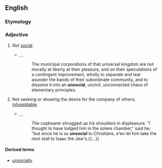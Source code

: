 ==English==

===Etymology===
{{prefix|en|un|social}}

===Adjective===
{{en-adj}}

# Not [[social]].
#* {{rfdate|en}}, {{w|Edmund Burke}}, ''{{w|Reflections on the Revolution in France}}''
#*: The municipal corporations of that universal kingdom are not morally at liberty at their pleasure, and on their speculations of a contingent improvement, wholly to separate and tear asunder the bands of their subordinate community, and to dissolve it into an '''unsocial''', uncivil, unconnected chaos of elementary principles.
# Not seeking or showing the desire for the company of others; [[inhospitable|inhospitable]].
#* {{rfdate|en}}, {{w|Sir Walter Scott}}, ''{{w|Ivanhoe}}''
#*: The cupbearer shrugged up his shoulders in displeasure. "I thought to have lodged him in the solere chamber," said he; "but since he is so '''unsocial''' to Christians, e'en let him take the next stall to Isaac the Jew's.{{...}}

====Derived terms====
* [[unsocially]]